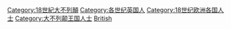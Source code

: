 [[Category:18世紀大不列顛|Category:18世紀大不列顛]]
[[Category:各世纪英国人|Category:各世纪英国人]]
[[Category:18世纪欧洲各国人士|Category:18世纪欧洲各国人士]]
[[Category:大不列颠王国人士|Category:大不列颠王国人士]]
[[Category:18世紀各國人士|British]]